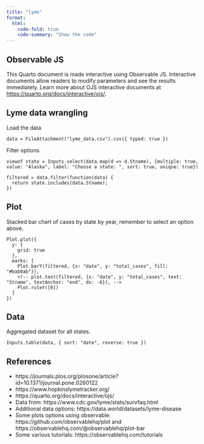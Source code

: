 ```yaml
---
title: "lyme"
format:
  html:
    code-fold: true
    code-summary: "Show the code"
---
```


## Observable JS

This Quarto document is made interactive using Observable JS. Interactive documents allow readers to modify parameters and see the results immediately. Learn more about OJS interactive documents at <https://quarto.org/docs/interactive/ojs/>.

## Lyme data wrangling

Load the data

```ojs
data = FileAttachment("lyme_data.csv").csv({ typed: true })
```

Filter options

```ojs
viewof state = Inputs.select(data.map(d => d.Stname), {multiple: true, value: "Alaska", label: "Choose a state: ", sort: true, unique: true})

filtered = data.filter(function(data) {
  return state.includes(data.Stname);
})
```

::: {.panel-tabset}

## Plot

Stacked bar chart of cases by state by year, remember to select an option above. 

```ojs
Plot.plot({
  y: {
    grid: true
  },
  marks: [
    Plot.barY(filtered, {x: "date", y: "total_cases", fill: "#bab0ab"}),
    <!-- plot.text(filtered, {x: "date", y: "total_cases", text: "Stname", textAnchor: "end", dx: -6}), -->
    Plot.ruleY([0])
  ]
})
```
## Data

Aggregated dataset for all states. 

```ojs
Inputs.table(data, { sort: "date", reverse: true })
```

:::

## References

-   https://journals.plos.org/plosone/article?id=10.1371/journal.pone.0260122
-   https://www.hopkinslymetracker.org/
-   https://quarto.org/docs/interactive/ojs/
-   Data from: https://www.cdc.gov/lyme/stats/survfaq.html\
-   Additional data options: https://data.world/datasets/lyme-disease
-   Some plots options using observable: https://github.com/observablehq/plot and https://observablehq.com/@observablehq/plot-bar
-   Some various tutorials: https://observablehq.com/tutorials

